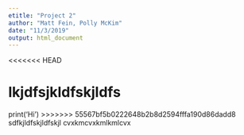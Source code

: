 ```yaml
---
etitle: "Project 2"
author: "Matt Fein, Polly McKim"
date: "11/3/2019"
output: html_document
---
```



<<<<<<< HEAD

lkjdfsjkldfskjldfs
=======
print('Hi')
>>>>>>> 55567bf5b0222648b2b8d2594fffa190d86dadd8
sdfkjldfskjldfskjl
cvxkmcvxkmlkmlcvx


```r


```

